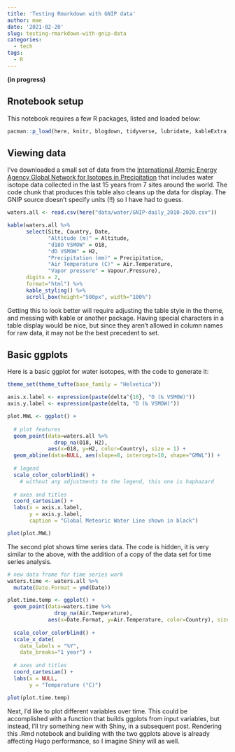 ```yaml
---
title: 'Testing Rmarkdown with GNIP data'
author: mae
date: '2021-02-20'
slug: testing-rmarkdown-with-gnip-data
categories:
  - tech
tags:
  - R
---
```


**(in progress)**

## Rnotebook setup

This notebook requires a few R packages, listed and loaded below:

```r
pacman::p_load(here, knitr, blogdown, tidyverse, lubridate, kableExtra, ggthemes)
```

## Viewing data

I've downloaded a small set of data from the [International Atomic Energy Agency Global Network for Isotopes in Precipitation](https://nucleus.iaea.org/wiser) that includes water isotope data collected in the last 15 years from 7 sites around the world. The code chunk that produces this table also cleans up the data for display. The GNIP source doesn't specify units (!!) so I have had to guess.

```r

waters.all <- read.csv(here("data/water/GNIP-daily_2010-2020.csv"))

kable(waters.all %>%
      select(Site, Country, Date, 
             "Altitude (m)" = Altitude, 
             "d18O VSMOW" = O18, 
             "dD VSMOW" = H2, 
             "Precipitation (mm)" = Precipitation, 
             "Air Temperature (C)" = Air.Temperature, 
             "Vapor pressure" = Vapour.Pressure),
      digits = 2,
      format="html") %>%
      kable_styling() %>%
      scroll_box(height="500px", width="100%") 

```

Getting this to look better will require adjusting the table style in the theme, and messing with kable or another package. Having special characters in a table display would be nice, but since they aren't allowed in column names for raw data, it may not be the best precedent to set.

## Basic ggplots

Here is a basic ggplot for water isotopes, with the code to generate it:

```r

theme_set(theme_tufte(base_family = "Helvetica"))

axis.x.label <- expression(paste(delta^{18}, "O (‰ VSMOW)"))
axis.y.label <- expression(paste(delta, "D (‰ VSMOW)"))

plot.MWL <- ggplot() +
  
  # plot features
  geom_point(data=waters.all %>%
               drop_na(O18, H2), 
             aes(x=O18, y=H2, color=Country), size = 1) +
  geom_abline(data=NULL, aes(slope=8, intercept=10, shape="GMWL")) +
  
  # legend 
  scale_color_colorblind() + 
    # without any adjustments to the legend, this one is haphazard 
  
  # axes and titles
  coord_cartesian() + 
  labs(x = axis.x.label, 
       y = axis.y.label,
       caption = "Global Meteoric Water Line shown in black")

plot(plot.MWL)

```

The second plot shows time series data. The code is hidden, it is very similar to the above, with the addition of a copy of the data set for time series analysis. 

```r

# new data frame for time series work 
waters.time <- waters.all %>%
  mutate(Date.Format = ymd(Date))

plot.time.temp <- ggplot() +
  geom_point(data=waters.time %>%
               drop_na(Air.Temperature), 
             aes(x=Date.Format, y=Air.Temperature, color=Country), size=1) +
  
  scale_color_colorblind() +
  scale_x_date(
    date_labels = "%Y",
    date_breaks="1 year") +
  
  # axes and titles
  coord_cartesian() + 
  labs(x = NULL,
       y = "Temperature (°C)")

plot(plot.time.temp)

```

Next, I'd like to plot different variables over time. This could be accomplished with a function that builds ggplots from input variables, but instead, I'll try something new with Shiny, in a subsequent post. Rendering this .Rmd notebook and building with the two ggplots above is already affecting Hugo performance, so I imagine Shiny will as well. 

